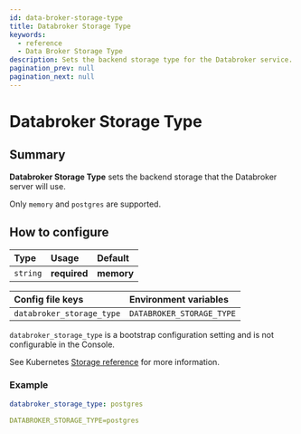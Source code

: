 ```yaml
---
id: data-broker-storage-type
title: Databroker Storage Type
keywords:
  - reference
  - Data Broker Storage Type
description: Sets the backend storage type for the Databroker service.
pagination_prev: null
pagination_next: null
---
```



# Databroker Storage Type

## Summary

**Databroker Storage Type** sets the backend storage that the Databroker server will use.

Only `memory` and `postgres` are supported.

## How to configure

| **Type** | **Usage**    | **Default** |
| :------- | :----------- | :---------- |
| `string` | **required** | **memory**  |

<Tabs>
<TabItem value="Core" label="Core">

| **Config file keys**      | **Environment variables** |
| :------------------------ | :------------------------ |
| `databroker_storage_type` | `DATABROKER_STORAGE_TYPE` |

</TabItem>
<TabItem value="Enterprise" label="Enterprise">

`databroker_storage_type` is a bootstrap configuration setting and is not configurable in the Console.

</TabItem>
<TabItem value="Kubernetes" label="Kubernetes">

See Kubernetes [Storage reference](/docs/deploying/k8s/reference#storage) for more information.

</TabItem>
</Tabs>

### Example

```yaml
databroker_storage_type: postgres

DATABROKER_STORAGE_TYPE=postgres
```
